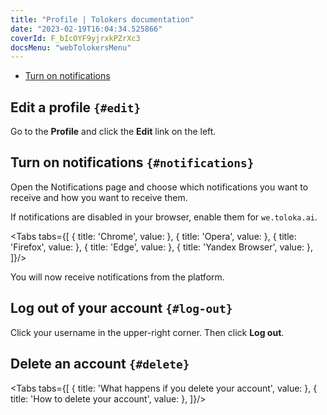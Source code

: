 ```yaml
---
title: "Profile | Tolokers documentation"
date: "2023-02-19T16:04:34.525866"
coverId: F_bIcOYF9yjrxkPZrXc3
docsMenu: "webTolokersMenu"
---
```



<ProfileContent1/>

- [Turn on notifications](#notifications)

## Edit a profile `{#edit}`
Go to the **Profile** and click the **Edit** link on the left.

<ProfileContent2/>

## Turn on notifications `{#notifications}`
Open the Notifications page and choose which notifications you want to receive and how you want to receive them.

If notifications are disabled in your browser, enable them for `we.toloka.ai`.

<Tabs tabs={[
  { title: 'Chrome', value: <ProfileList4/> },
  { title: 'Opera', value: <ProfileList5/> },
  { title: 'Firefox', value: <ProfileList6/> },
  { title: 'Edge', value: <ProfileList7/> },
  { title: 'Yandex Browser', value: <ProfileList3/> },
]}/>

You will now receive notifications from the platform.

## Log out of your account `{#log-out}`

Click your username in the upper-right corner. Then click **Log out**.

## Delete an account `{#delete}`
<Tabs tabs={[
  { title: 'What happens if you delete your account', value: <ProfileList1/> },
  { title: 'How to delete your account', value: <ProfileList2web/> },
]}/>

<ProfileContent3/>
